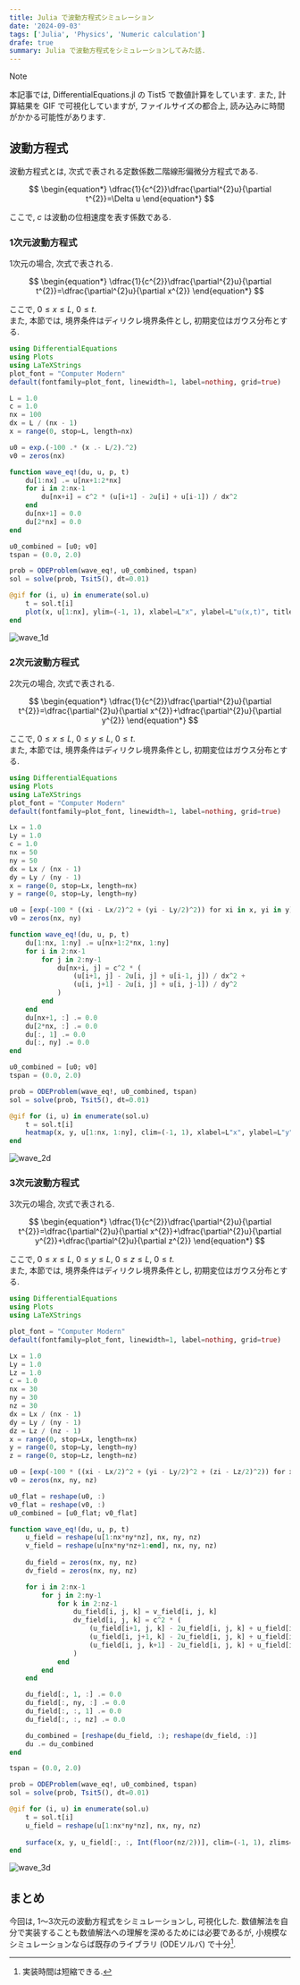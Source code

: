 ```yaml
---
title: Julia で波動方程式シミュレーション
date: '2024-09-03'
tags: ['Julia', 'Physics', 'Numeric calculation']
drafe: true
summary: Julia で波動方程式をシミュレーションしてみた話.
---
```


> [!NOTE]
> 本記事では, DifferentialEquations.jl の Tist5 で数値計算をしています. また, 計算結果を GIF で可視化していますが, ファイルサイズの都合上, 読み込みに時間がかかる可能性があります.

## 波動方程式

波動方程式とは, 次式で表される定数係数二階線形偏微分方程式である. 

$$
\begin{equation*}
\dfrac{1}{c^{2}}\dfrac{\partial^{2}u}{\partial t^{2}}=\Delta u
\end{equation*}
$$

ここで, $c$ は波動の位相速度を表す係数である. 

### 1次元波動方程式

1次元の場合, 次式で表される.

$$
\begin{equation*}
\dfrac{1}{c^{2}}\dfrac{\partial^{2}u}{\partial t^{2}}=\dfrac{\partial^{2}u}{\partial x^{2}}
\end{equation*}
$$

ここで, $0\leq x\leq L$, $0\leq t$.  
また, 本節では, 境界条件はディリクレ境界条件とし, 初期変位はガウス分布とする.

```julia:wave_1d.jl
using DifferentialEquations
using Plots
using LaTeXStrings
plot_font = "Computer Modern"
default(fontfamily=plot_font, linewidth=1, label=nothing, grid=true)

L = 1.0
c = 1.0
nx = 100
dx = L / (nx - 1)
x = range(0, stop=L, length=nx)

u0 = exp.(-100 .* (x .- L/2).^2)
v0 = zeros(nx)

function wave_eq!(du, u, p, t)
    du[1:nx] .= u[nx+1:2*nx]
    for i in 2:nx-1
        du[nx+i] = c^2 * (u[i+1] - 2u[i] + u[i-1]) / dx^2
    end
    du[nx+1] = 0.0
    du[2*nx] = 0.0
end

u0_combined = [u0; v0]
tspan = (0.0, 2.0)

prob = ODEProblem(wave_eq!, u0_combined, tspan)
sol = solve(prob, Tsit5(), dt=0.01)

@gif for (i, u) in enumerate(sol.u)
    t = sol.t[i]
    plot(x, u[1:nx], ylim=(-1, 1), xlabel=L"x", ylabel=L"u(x,t)", title=L"t=" * string(round(t, digits=2)), lw=2, dpi=300)
end
```

![wave_1d](/static/images/julia/wave_1d.gif)

### 2次元波動方程式

2次元の場合, 次式で表される.

$$
\begin{equation*}
\dfrac{1}{c^{2}}\dfrac{\partial^{2}u}{\partial t^{2}}=\dfrac{\partial^{2}u}{\partial x^{2}}+\dfrac{\partial^{2}u}{\partial y^{2}}
\end{equation*}
$$

ここで, $0\leq x\leq L$, $0\leq y\leq L$, $0\leq t$.  
また, 本節では, 境界条件はディリクレ境界条件とし, 初期変位はガウス分布とする.

```julia:wave_2d.jl
using DifferentialEquations
using Plots
using LaTeXStrings
plot_font = "Computer Modern"
default(fontfamily=plot_font, linewidth=1, label=nothing, grid=true)

Lx = 1.0
Ly = 1.0
c = 1.0
nx = 50
ny = 50
dx = Lx / (nx - 1)
dy = Ly / (ny - 1)
x = range(0, stop=Lx, length=nx)
y = range(0, stop=Ly, length=ny)

u0 = [exp(-100 * ((xi - Lx/2)^2 + (yi - Ly/2)^2)) for xi in x, yi in y]
v0 = zeros(nx, ny)

function wave_eq!(du, u, p, t)
    du[1:nx, 1:ny] .= u[nx+1:2*nx, 1:ny]
    for i in 2:nx-1
        for j in 2:ny-1
            du[nx+i, j] = c^2 * (
                (u[i+1, j] - 2u[i, j] + u[i-1, j]) / dx^2 +
                (u[i, j+1] - 2u[i, j] + u[i, j-1]) / dy^2
            )
        end
    end
    du[nx+1, :] .= 0.0
    du[2*nx, :] .= 0.0
    du[:, 1] .= 0.0
    du[:, ny] .= 0.0
end

u0_combined = [u0; v0]
tspan = (0.0, 2.0)

prob = ODEProblem(wave_eq!, u0_combined, tspan)
sol = solve(prob, Tsit5(), dt=0.01)

@gif for (i, u) in enumerate(sol.u)
    t = sol.t[i]
    heatmap(x, y, u[1:nx, 1:ny], clim=(-1, 1), xlabel=L"x", ylabel=L"y", title=L"t=" * string(round(t, digits=2)), dpi=300)
end
```

![wave_2d](/static/images/julia/wave_2d.gif)

### 3次元波動方程式

3次元の場合, 次式で表される.

$$
\begin{equation*}
\dfrac{1}{c^{2}}\dfrac{\partial^{2}u}{\partial t^{2}}=\dfrac{\partial^{2}u}{\partial x^{2}}+\dfrac{\partial^{2}u}{\partial y^{2}}+\dfrac{\partial^{2}u}{\partial z^{2}}
\end{equation*}
$$

ここで, $0\leq x\leq L$, $0\leq y\leq L$, $0\leq z\leq L$, $0\leq t$.  
また, 本節では, 境界条件はディリクレ境界条件とし, 初期変位はガウス分布とする.

```julia:wave_3d.jl
using DifferentialEquations
using Plots
using LaTeXStrings

plot_font = "Computer Modern"
default(fontfamily=plot_font, linewidth=1, label=nothing, grid=true)

Lx = 1.0
Ly = 1.0
Lz = 1.0
c = 1.0
nx = 30
ny = 30
nz = 30
dx = Lx / (nx - 1)
dy = Ly / (ny - 1)
dz = Lz / (nz - 1)
x = range(0, stop=Lx, length=nx)
y = range(0, stop=Ly, length=ny)
z = range(0, stop=Lz, length=nz)

u0 = [exp(-100 * ((xi - Lx/2)^2 + (yi - Ly/2)^2 + (zi - Lz/2)^2)) for xi in x, yi in y, zi in z]
v0 = zeros(nx, ny, nz)

u0_flat = reshape(u0, :)
v0_flat = reshape(v0, :)
u0_combined = [u0_flat; v0_flat]

function wave_eq!(du, u, p, t)
    u_field = reshape(u[1:nx*ny*nz], nx, ny, nz)
    v_field = reshape(u[nx*ny*nz+1:end], nx, ny, nz)
    
    du_field = zeros(nx, ny, nz)
    dv_field = zeros(nx, ny, nz)

    for i in 2:nx-1
        for j in 2:ny-1
            for k in 2:nz-1
                du_field[i, j, k] = v_field[i, j, k]
                dv_field[i, j, k] = c^2 * (
                    (u_field[i+1, j, k] - 2u_field[i, j, k] + u_field[i-1, j, k]) / dx^2 +
                    (u_field[i, j+1, k] - 2u_field[i, j, k] + u_field[i, j-1, k]) / dy^2 +
                    (u_field[i, j, k+1] - 2u_field[i, j, k] + u_field[i, j, k-1]) / dz^2
                )
            end
        end
    end

    du_field[:, 1, :] .= 0.0
    du_field[:, ny, :] .= 0.0
    du_field[:, :, 1] .= 0.0
    du_field[:, :, nz] .= 0.0

    du_combined = [reshape(du_field, :); reshape(dv_field, :)]
    du .= du_combined
end

tspan = (0.0, 2.0)

prob = ODEProblem(wave_eq!, u0_combined, tspan)
sol = solve(prob, Tsit5(), dt=0.01)

@gif for (i, u) in enumerate(sol.u)
    t = sol.t[i]
    u_field = reshape(u[1:nx*ny*nz], nx, ny, nz)
    
    surface(x, y, u_field[:, :, Int(floor(nz/2))], clim=(-1, 1), zlims=(-1, 1), xlabel=L"x", ylabel=L"y", zlabel=L"u", title=L"t=" * string(round(t, digits=2)), dpi=300)
end
```

![wave_3d](/static/images/julia/wave_3d.gif)

## まとめ

今回は, 1～3次元の波動方程式をシミュレーションし, 可視化した. 
数値解法を自分で実装することも数値解法への理解を深めるためには必要であるが, 小規模なシミュレーションならば既存のライブラリ (ODEソルバ) で十分[^1].

[^1]: 実装時間は短縮できる. 